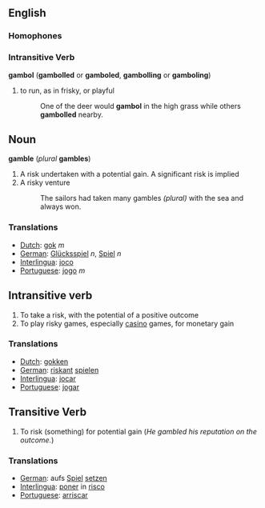 ==English==

=== Homophones ===

=== Intransitive Verb ===
'''gambol''' ('''gambolled''' or '''gamboled''', '''gambolling''' or '''gamboling''')
# to run, as in frisky, or playful
#:One of the deer would '''gambol''' in the high grass while others '''gambolled''' nearby.
==Noun==
'''gamble''' (''plural'' '''gambles''')
# A risk undertaken with a potential gain. A significant risk is implied
# A risky venture
#:The sailors had taken many gambles ''(plural)'' with the sea and always won.
===Translations===
*[[Dutch]]: [[gok]] ''m''
*[[German]]: [[Glücksspiel]] ''n'', [[Spiel]] ''n''
*[[Interlingua]]: [[joco]]
*[[Portuguese]]: [[jogo]] ''m''

==Intransitive verb==

# To take a risk, with the potential of a positive outcome
# To play risky games, especially [[casino]] games, for monetary gain

===Translations===
*[[Dutch]]: [[gokken]]
*[[German]]: [[riskant]] [[spielen]]
*[[Interlingua]]: [[jocar]]
*[[Portuguese]]: [[jogar]]

==Transitive Verb==

# To risk (something) for potential gain (''He gambled his reputation on the outcome.'')

===Translations===
*[[German]]: aufs [[Spiel]] [[setzen]]
*[[Interlingua]]: [[poner]] in [[risco]]
*[[Portuguese]]: [[arriscar]]
